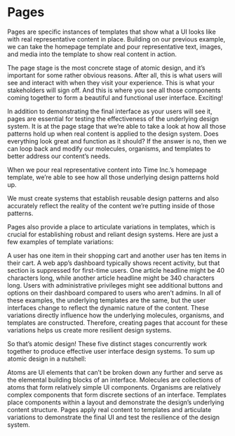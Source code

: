 
<Meta title="Docs/Pages"/>

# Pages

Pages are specific instances of templates that show what a UI looks like with real representative content in place. Building on our previous example, we can take the homepage template and pour representative text, images, and media into the template to show real content in action.

The page stage is the most concrete stage of atomic design, and it’s important for some rather obvious reasons. After all, this is what users will see and interact with when they visit your experience. This is what your stakeholders will sign off. And this is where you see all those components coming together to form a beautiful and functional user interface. Exciting!

In addition to demonstrating the final interface as your users will see it, pages are essential for testing the effectiveness of the underlying design system. It is at the page stage that we’re able to take a look at how all those patterns hold up when real content is applied to the design system. Does everything look great and function as it should? If the answer is no, then we can loop back and modify our molecules, organisms, and templates to better address our content’s needs.

When we pour real representative content into Time Inc.’s homepage template, we’re able to see how all those underlying design patterns hold up.

We must create systems that establish reusable design patterns and also accurately reflect the reality of the content we’re putting inside of those patterns.

Pages also provide a place to articulate variations in templates, which is crucial for establishing robust and reliant design systems. Here are just a few examples of template variations:

A user has one item in their shopping cart and another user has ten items in their cart.
A web app’s dashboard typically shows recent activity, but that section is suppressed for first-time users.
One article headline might be 40 characters long, while another article headline might be 340 characters long.
Users with administrative privileges might see additional buttons and options on their dashboard compared to users who aren’t admins.
In all of these examples, the underlying templates are the same, but the user interfaces change to reflect the dynamic nature of the content. These variations directly influence how the underlying molecules, organisms, and templates are constructed. Therefore, creating pages that account for these variations helps us create more resilient design systems.

So that’s atomic design! These five distinct stages concurrently work together to produce effective user interface design systems. To sum up atomic design in a nutshell:

Atoms are UI elements that can’t be broken down any further and serve as the elemental building blocks of an interface.
Molecules are collections of atoms that form relatively simple UI components.
Organisms are relatively complex components that form discrete sections of an interface.
Templates place components within a layout and demonstrate the design’s underlying content structure.
Pages apply real content to templates and articulate variations to demonstrate the final UI and test the resilience of the design system.
